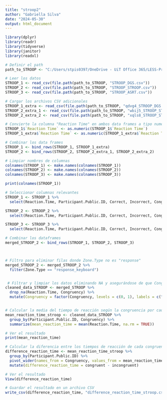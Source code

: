 ```yaml
---
title: "stroop2"
author: "Gabriella Silva"
date: "2024-05-30"
output: html_document
---
```


```r
library(dplyr)
library(readr)
library(tidyverse)
library(janitor)
library(readxl)

# Definir el path
path_to_STROOP <- "C:/Users/stpis0397/OneDrive - UiT Office 365/LESS-Project-with-RAs-2/Raw data/Executive functions/Session1"

# Leer los datos
STROOP_1 <- read_csv(file.path(path_to_STROOP, "STROOP_DGS.csv"))
STROOP_2 <- read_csv(file.path(path_to_STROOP, "STROOP_STROOP.csv"))
STROOP_3 <- read_csv(file.path(path_to_STROOP, "STROOP_ASRT.csv"))

# Cargar los archivos CSV adicionales
STROOP_1_extra <- read_csv(file.path(path_to_STROOP, "qdvg4_STROOP_DGS.csv"))
STROOP_2_extra_1 <- read_csv(file.path(path_to_STROOP, "wbij5_STROOP_STROOP.csv"))
STROOP_2_extra_2 <- read_csv(file.path(path_to_STROOP, "xqls8_STROOP_STROOP.csv"))

# Convierte la columna "Reaction Time" en ambos data frames a tipo numérico (double)
STROOP_1$`Reaction Time` <- as.numeric(STROOP_1$`Reaction Time`)
STROOP_1_extra$`Reaction Time` <- as.numeric(STROOP_1_extra$`Reaction Time`)

# Combinar los data frames
STROOP_1 <- bind_rows(STROOP_1, STROOP_1_extra)
STROOP_2 <- bind_rows(STROOP_2, STROOP_2_extra_1, STROOP_2_extra_2)

# Limpiar nombres de columnas
colnames(STROOP_1) <- make.names(colnames(STROOP_1))
colnames(STROOP_2) <- make.names(colnames(STROOP_2))
colnames(STROOP_3) <- make.names(colnames(STROOP_3))

print(colnames(STROOP_1))

# Seleccionar columnas relevantes
STROOP_1 <- STROOP_1 %>%
  select(Reaction.Time, Participant.Public.ID, Correct, Incorrect, Congruency, Zone.Type)

STROOP_2 <- STROOP_2 %>%
  select(Reaction.Time, Participant.Public.ID, Correct, Incorrect, Congruency,Zone.Type)

STROOP_3 <- STROOP_3 %>%
  select(Reaction.Time, Participant.Public.ID, Correct, Incorrect, Congruency, Zone.Type)

# Combinar los dataframes
merged_STROOP_2 <- bind_rows(STROOP_1, STROOP_2, STROOP_3)



# Filtro para eliminar filas donde Zone.Type no es "response"
merged_STROOP_2 <- merged_STROOP_2 %>%
  filter(Zone.Type == "response_keyboard")


 # Filtrar y limpiar los datos eliminando NA y asegurándose de que Congruency sea un factor
cleaned_data_STROOP <- merged_STROOP %>%
  drop_na(Reaction.Time, Congruency) %>%
  mutate(Congruency = factor(Congruency, levels = c(0, 1), labels = c("incongruent", "congruent")))


# Calcular la media del tiempo de reacción según la congruencia por cada participante
mean_reaction_time_stroop <- cleaned_data_STROOP %>%
  group_by(Participant.Public.ID, Congruency) %>%
  summarize(mean_reaction_time = mean(Reaction.Time, na.rm = TRUE))

# Ver el resultado
print(mean_reaction_time)

# Calcular la diferencia entre los tiempos de reacción de cada congruencia por cada participante
difference_reaction_time <- mean_reaction_time_stroop %>%
  group_by(Participant.Public.ID) %>%
  pivot_wider(names_from = Congruency, values_from = mean_reaction_time) %>%
  mutate(difference_reaction_time = congruent - incongruent)

# Ver el resultado
View(difference_reaction_time)

# Guardar el resultado en un archivo CSV
write_csv(difference_reaction_time, "difference_reaction_time_stroop.csv")


````

